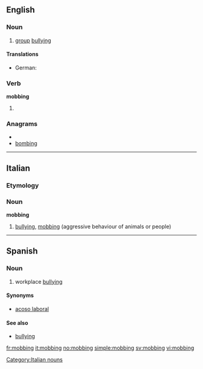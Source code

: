 {{also|Mobbing}}
==English==

===Noun===
{{wikipedia}}
{{en-noun}}

# [[group]] [[bullying]]

====Translations====
{{trans-top|group bullying}}
* German: {{t+|de|Mobbing|n}}
{{trans-mid}}
{{trans-bottom}}

===Verb===
'''mobbing'''

# {{present participle of|[[mob]]}}

===Anagrams===
* {{alphagram|bbgimno}}
* [[bombing#English|bombing]]

----

==Italian==

===Etymology===
{{etyl|en|it}}

===Noun===
'''mobbing''' {{m|inv}}

# [[bullying]], [[#English|mobbing]] (aggressive behaviour of animals or people)

[[Category:Italian nouns]]

----

==Spanish==

===Noun===
{{wikipedia|lang=es}}
{{es-noun-m-unc}}

# workplace [[bullying]]

====Synonyms====
* [[acoso laboral]]

====See also====
* [[bullying]]

[[fr:mobbing]]
[[it:mobbing]]
[[no:mobbing]]
[[simple:mobbing]]
[[sv:mobbing]]
[[vi:mobbing]]